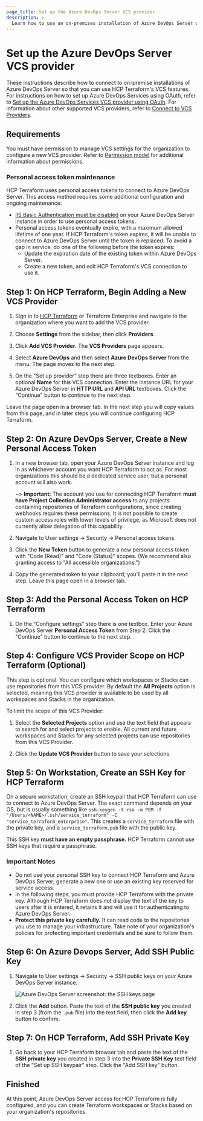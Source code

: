 ```yaml
---
page_title: Set up the Azure DevOps Server VCS provider
description: >-
  Learn how to use an on-premises installation of Azure DevOps Server with workspaces and private registry modules in HCP Terraform.
---
```


# Set up the Azure DevOps Server VCS provider

These instructions describe how to connect to on-premise installations of Azure DevOps Server so that you can use HCP Terraform's VCS features. For instructions on how to set up Azure DevOps Services using OAuth, refer to [Set up the Azure DevOps Services VCS provider using OAuth](/terraform/cloud-docs/vcs/azure-devops-services). For information about other supported VCS providers, refer to [Connect to VCS Providers](/terraform/cloud-docs/vcs).

## Requirements

You must have permission to manage VCS settings for the organization to configure a new VCS provider. Refer to [Permission model](/terraform/cloud-docs/users-teams-organizations/permissions) for additional information about permissions.

[permissions-citation]: #intentionally-unused---keep-for-maintainers

### Personal access token maintenance

HCP Terraform uses personal access tokens to connect to Azure DevOps Server. This access method requires some additional configuration and ongoing maintenance:

- [IIS Basic Authentication must be disabled](https://docs.microsoft.com/en-us/azure/devops/integrate/get-started/authentication/iis-basic-auth?view=azure-devops) on your Azure DevOps Server instance in order to use personal access tokens.
- Personal access tokens eventually expire, with a maximum allowed lifetime of one year. If HCP Terraform's token expires, it will be unable to connect to Azure DevOps Server until the token is replaced. To avoid a gap in service, do one of the following before the token expires:
  - Update the expiration date of the existing token within Azure DevOps Server.
  - Create a new token, and edit HCP Terraform's VCS connection to use it.

## Step 1: On HCP Terraform, Begin Adding a New VCS Provider


1. Sign in to [HCP Terraform](https://app.terraform.io/) or Terraform Enterprise and navigate to the organization where you want to add the VCS provider.

1. Choose **Settings** from the sidebar, then click **Providers**.

1. Click **Add VCS Provider**. The **VCS Providers** page appears.

1. Select **Azure DevOps** and then select **Azure DevOps Server** from the menu. The page moves to the next step.

1. On the "Set up provider" step there are three textboxes. Enter an optional **Name** for this VCS connection. Enter the instance URL for your Azure DevOps Server in **HTTP URL** and **API URL** textboxes. Click the "Continue" button to continue to the next step.

Leave the page open in a browser tab. In the next step you will copy values from this page, and in later steps you will continue configuring HCP Terraform.

## Step 2: On Azure DevOps Server, Create a New Personal Access Token

1. In a new browser tab, open your Azure DevOps Server instance and log in as whichever account you want HCP Terraform to act as. For most organizations this should be a dedicated service user, but a personal account will also work.

   ~> **Important:** The account you use for connecting HCP Terraform **must have Project Collection Administrator access** to any projects containing repositories of Terraform configurations, since creating webhooks requires these permissions. It is not possible to create custom access roles with lower levels of privilege, as Microsoft does not currently allow delegation of this capability.

1. Navigate to User settings -> Security -> Personal access tokens.

1. Click the **New Token** button to generate a new personal access token with "Code (Read)" and "Code (Status)" scopes. (We recommend also granting access to "All accessible organizations.")

1. Copy the generated token to your clipboard; you'll paste it in the next step. Leave this page open in a browser tab.


## Step 3: Add the Personal Access Token on HCP Terraform

1. On the "Configure settings" step there is one textbox. Enter your Azure DevOps Server **Personal Access Token** from Step 2. Click the "Continue" button to continue to the next step.

## Step 4: Configure VCS Provider Scope on HCP Terraform (Optional)

This step is optional. You can configure which workspaces<!-- BEGIN: TFC:only name:stacks-tfe --> or Stacks<!-- END: TFC:only name:stacks-tfe --> can use repositories from this VCS provider. By default the **All Projects** option is selected, meaning this VCS provider is available to be used by all workspaces<!-- BEGIN: TFC:only name:stacks-tfe --> and Stacks<!-- END: TFC:only name:stacks-tfe --> in the organization.

To limit the scope of this VCS Provider:

1. Select the **Selected Projects** option and use the text field that appears to search for and select projects to enable. All current and future workspaces<!-- BEGIN: TFC:only name:stacks-tfe --> and Stacks<!-- END: TFC:only name:stacks-tfe --> for any selected projects can use repositories from this VCS Provider.

1. Click the **Update VCS Provider** button to save your selections.

## Step 5: On Workstation, Create an SSH Key for HCP Terraform

On a secure workstation, create an SSH keypair that HCP Terraform can use to connect to Azure DevOps Server. The exact command depends on your OS, but is usually something like `ssh-keygen -t rsa -m PEM -f "/Users/<NAME>/.ssh/service_terraform" -C "service_terraform_enterprise"`. This creates a `service_terraform` file with the private key, and a `service_terraform.pub` file with the public key.

This SSH key **must have an empty passphrase.** HCP Terraform cannot use SSH keys that require a passphrase.

### Important Notes

- Do not use your personal SSH key to connect HCP Terraform and Azure DevOps Server; generate a new one or use an existing key reserved for service access.
- In the following steps, you must provide HCP Terraform with the private key. Although HCP Terraform does not display the text of the key to users after it is entered, it retains it and will use it for authenticating to Azure DevOps Server.
- **Protect this private key carefully.** It can read code to the repositories you use to manage your infrastructure. Take note of your organization's policies for protecting important credentials and be sure to follow them.

## Step 6: On Azure Devops Server, Add SSH Public Key

1. Navigate to User settings -> Security -> SSH public keys on your Azure DevOps Server instance.

   ![Azure DevOps Server screenshot: the SSH keys page](/img/docs/azure-devops-server-public-keys.png)

1. Click the **Add** button. Paste the text of the **SSH public key** you created in step 3 (from the `.pub` file) into the text field, then click the **Add key** button to confirm.

## Step 7: On HCP Terraform, Add SSH Private Key

1. Go back to your HCP Terraform browser tab and paste the text of the **SSH private key** you created in step 3 into the **Private SSH Key** text field of the "Set up SSH keypair" step. Click the "Add SSH key" button.

## Finished

At this point, Azure DevOps Server access for HCP Terraform is fully configured, and you can create Terraform workspaces<!-- BEGIN: TFC:only name:stacks-tfe --> or Stacks<!-- END: TFC:only name:stacks-tfe --> based on your organization's repositories.
